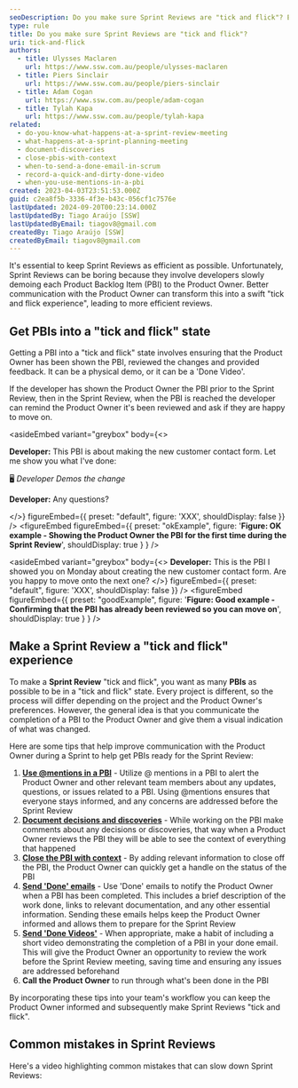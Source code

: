 ```yaml
---
seoDescription: Do you make sure Sprint Reviews are "tick and flick"? Ensure efficient Sprint Reviews with better communication between developers and Product Owners.
type: rule
title: Do you make sure Sprint Reviews are "tick and flick"?
uri: tick-and-flick
authors:
  - title: Ulysses Maclaren
    url: https://www.ssw.com.au/people/ulysses-maclaren
  - title: Piers Sinclair
    url: https://www.ssw.com.au/people/piers-sinclair
  - title: Adam Cogan
    url: https://www.ssw.com.au/people/adam-cogan
  - title: Tylah Kapa
    url: https://www.ssw.com.au/people/tylah-kapa
related:
  - do-you-know-what-happens-at-a-sprint-review-meeting
  - what-happens-at-a-sprint-planning-meeting
  - document-discoveries
  - close-pbis-with-context
  - when-to-send-a-done-email-in-scrum
  - record-a-quick-and-dirty-done-video
  - when-you-use-mentions-in-a-pbi
created: 2023-04-03T23:51:53.000Z
guid: c2ea8f5b-3336-4f3e-b43c-056cf1c7576e
lastUpdated: 2024-09-20T00:23:14.000Z
lastUpdatedBy: Tiago Araújo [SSW]
lastUpdatedByEmail: tiagov8@gmail.com
createdBy: Tiago Araújo [SSW]
createdByEmail: tiagov8@gmail.com
---
```


It's essential to keep Sprint Reviews as efficient as possible. Unfortunately, Sprint Reviews can be boring because they involve developers slowly demoing each Product Backlog Item (PBI) to the Product Owner. Better communication with the Product Owner can transform this into a swift "tick and flick experience", leading to more efficient reviews.
## Get PBIs into a "tick and flick" state

Getting a PBI into a "tick and flick" state involves ensuring that the Product Owner has been shown the PBI, reviewed the changes and provided feedback. It can be a physical demo, or it can be a 'Done Video'.

If the developer has shown the Product Owner the PBI prior to the Sprint Review, then in the Sprint Review, when the PBI is reached the developer can remind the Product Owner it's been reviewed and ask if they are happy to move on.

<asideEmbed
  variant="greybox"
  body={<>
    
**Developer:** This PBI is about making the new customer contact form. Let me show you what I've done:

🖥️ _Developer Demos the change_

**Developer:** Any questions?

  </>}
  figureEmbed={{
    preset: "default",
    figure: 'XXX',
    shouldDisplay: false
  }}
/>
<figureEmbed figureEmbed={{
  preset: "okExample",
  figure: '**Figure: OK example - Showing the Product Owner the PBI for the first time during the Sprint Review**',
  shouldDisplay: true
} } />


<asideEmbed
  variant="greybox"
  body={<>
    **Developer:** This is the PBI I showed you on Monday about creating the new customer contact form. Are you happy to move onto the next one?
  </>}
  figureEmbed={{
    preset: "default",
    figure: 'XXX',
    shouldDisplay: false
  }}
/>
<figureEmbed figureEmbed={{
  preset: "goodExample",
  figure: '**Figure: Good example - Confirming that the PBI has already been reviewed so you can move on**',
  shouldDisplay: true
} } />


## Make a Sprint Review a "tick and flick" experience

To make a **Sprint Review** "tick and flick", you want as many **PBIs** as possible to be in a "tick and flick" state. Every project is different, so the process will differ depending on the project and the Product Owner's preferences. However, the general idea is that you communicate the completion of a PBI to the Product Owner and give them a visual indication of what was changed.

Here are some tips that help improve communication with the Product Owner during a Sprint to help get PBIs ready for the Sprint Review:

1. **[Use @mentions in a PBI](/when-you-use-mentions-in-a-pbi)** - Utilize @ mentions in a PBI to alert the Product Owner and other relevant team members about any updates, questions, or issues related to a PBI. Using @mentions ensures that everyone stays informed, and any concerns are addressed before the Sprint Review
2. **[Document decisions and discoveries](/document-discoveries)** - While working on the PBI make comments about any decisions or discoveries, that way when a Product Owner reviews the PBI they will be able to see the context of everything that happened
3. **[Close the PBI with context](/close-pbis-with-context)** - By adding relevant information to close off the PBI, the Product Owner can quickly get a handle on the status of the PBI
4. **[Send 'Done' emails](/done-do-you-know-when-to-send-a-done-email-in-scrum)** - Use 'Done' emails to notify the Product Owner when a PBI has been completed. This includes a brief description of the work done, links to relevant documentation, and any other essential information. Sending these emails helps keep the Product Owner informed and allows them to prepare for the Sprint Review
5. **[Send 'Done Videos'](/record-a-quick-and-dirty-done-video)** - When appropriate, make a habit of including a short video demonstrating the completion of a PBI in your done email. This will give the Product Owner an opportunity to review the work before the Sprint Review meeting, saving time and ensuring any issues are addressed beforehand
6. **Call the Product Owner** to run through what's been done in the PBI

By incorporating these tips into your team's workflow you can keep the Product Owner informed and subsequently make Sprint Reviews "tick and flick".

## Common mistakes in Sprint Reviews

Here's a video highlighting common mistakes that can slow down Sprint Reviews:

<youtubeEmbed url="https://www.youtube.com/watch?v=-0PUveZg3wk" description="Video: Run a smooth Sprint Review | [Jeoffrey Fischer](https://www.ssw.com.au/people/jeoffrey-fischer/) | SSW Rules (4 min)" />
